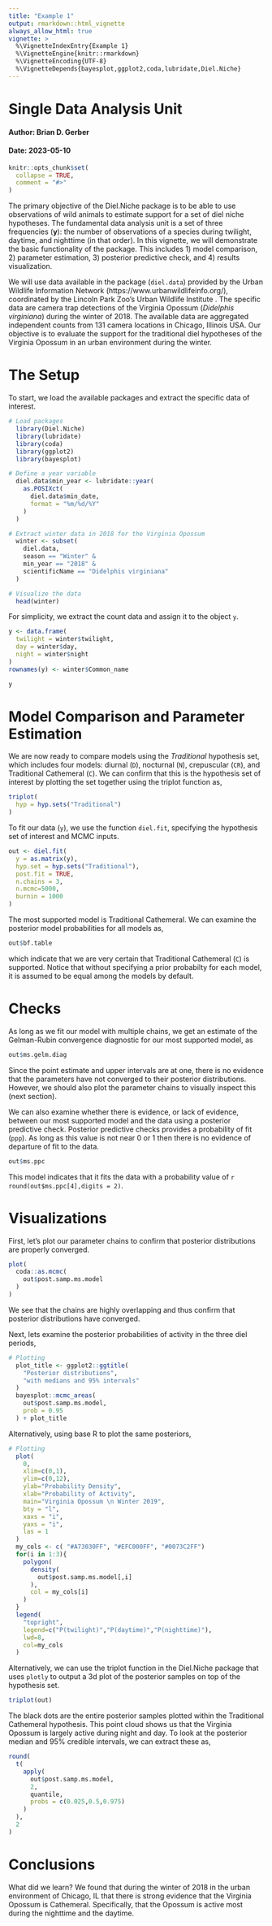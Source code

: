 ```yaml
---
title: "Example 1"
output: rmarkdown::html_vignette
always_allow_html: true
vignette: >
  %\VignetteIndexEntry{Example 1}
  %\VignetteEngine{knitr::rmarkdown}
  %\VignetteEncoding{UTF-8}
  %\VignetteDepends{bayesplot,ggplot2,coda,lubridate,Diel.Niche}
---
```


# Single Data Analysis Unit
#### Author: Brian D. Gerber
#### Date: 2023-05-10

```r
knitr::opts_chunk$set(
  collapse = TRUE,
  comment = "#>"
)
```

The primary objective of the Diel.Niche package is to be able to use observations of wild animals to estimate support for a set of diel niche hypotheses. The fundamental data analysis unit is a set of three frequencies (**y**): the number of observations of a species during twilight, daytime, and nighttime (in that order). In this vignette, we will demonstrate the basic functionality of the package. This includes 1) model comparison, 2) parameter estimation, 3) posterior predictive check, and 4) results visualization.

We will use data available in the package (`diel.data`) provided by the Urban Wildlife Information Network (https://www.urbanwildlifeinfo.org/), coordinated by the Lincoln Park Zoo's Urban Wildlife Institute . The specific data are camera trap detections of the Virginia Opossum (*Didelphis virginiana*) during the winter of 2018. The available data are aggregated independent counts from 131 camera locations in Chicago, Illinois USA. Our objective is to evaluate the support for the traditional diel hypotheses of the Virginia Opossum in an urban environment during the winter. 

# The Setup

To start, we load the available packages and extract the specific data of interest. 

```r
# Load packages
  library(Diel.Niche)
  library(lubridate)
  library(coda)
  library(ggplot2)
  library(bayesplot)

# Define a year variable
  diel.data$min_year <- lubridate::year(
    as.POSIXct(
      diel.data$min_date,
      format = "%m/%d/%Y"
    )
  )

# Extract winter data in 2018 for the Virginia Opossum
  winter <- subset(
    diel.data,
    season == "Winter" &
    min_year == "2018" &
    scientificName == "Didelphis virginiana"
  )

# Visualize the data
  head(winter)
```


For simplicity, we extract the count data and assign it to the object `y`.

```r
y <- data.frame(
  twilight = winter$twilight,
  day = winter$day, 
  night = winter$night
)
rownames(y) <- winter$Common_name

y
```

# Model Comparison and Parameter Estimation

We are now ready to compare models using the  *Traditional* hypothesis set, which includes four models: diurnal (`D`), nocturnal (`N`), crepuscular (`CR`), and Traditional Cathemeral (`C`). We can confirm that this is the hypothesis set of interest by plotting the set together using the triplot function as, 

```r
triplot(
  hyp = hyp.sets("Traditional")
)
```


To fit our data (`y`), we use the function `diel.fit`, specifying the hypothesis set of interest and MCMC inputs. 
```r
out <- diel.fit(
  y = as.matrix(y),
  hyp.set = hyp.sets("Traditional"),
  post.fit = TRUE, 
  n.chains = 3,
  n.mcmc=5000,
  burnin = 1000
)
```

The most supported model is Traditional Cathemeral. We can examine the posterior model probabilities for all models as, 

```r
out$bf.table
```

which indicate that we are very certain that Traditional Cathemeral  (`C`) is supported. Notice that without specifying a prior probabilty for each model, it is assumed to be equal among the models by default.

# Checks

As long as we fit our model with multiple chains, we get an estimate of the Gelman-Rubin convergence diagnostic for our most supported model, as
```r
out$ms.gelm.diag
```

Since the point estimate and upper intervals are at one, there is no evidence that the parameters have not converged to their posterior distributions. However, we should also plot the parameter chains to visually inspect this (next section).

We can also examine whether there is evidence, or lack of evidence, between our most supported model and the data using a posterior predictive check. Posterior predictive checks provides a probability of fit (`ppp`). As long as this value is not near 0 or 1 then there is no evidence of departure of fit to the data.

```r
out$ms.ppc
```

This model indicates that it fits the data with a probability value of `r round(out$ms.ppc[4],digits = 2)`.


# Visualizations

First, let's plot our parameter chains to confirm that posterior distributions are properly converged.

```r
plot(
  coda::as.mcmc(
    out$post.samp.ms.model
  )
)
```

We see that the chains are highly overlapping and thus confirm that posterior distributions have converged.

Next, lets examine the posterior probabilities of activity in the three diel periods,

```r
# Plotting
  plot_title <- ggplot2::ggtitle(
    "Posterior distributions",
    "with medians and 95% intervals"
  )
  bayesplot::mcmc_areas(
    out$post.samp.ms.model,
    prob = 0.95
  ) + plot_title
```


Alternatively, using base R to plot the same posteriors,

```r
# Plotting
  plot(
    0,
    xlim=c(0,1),
    ylim=c(0,12),
    ylab="Probability Density",
    xlab="Probability of Activity",
    main="Virginia Opossum \n Winter 2019",
    bty = "l",
    xaxs = "i",
    yaxs = "i",
    las = 1
  )
  my_cols <- c( "#A73030FF", "#EFC000FF", "#0073C2FF")
  for(i in 1:3){
    polygon(
      density(
        out$post.samp.ms.model[,i]
      ),
      col = my_cols[i]
    )
  }
  legend(
    "topright",
    legend=c("P(twilight)","P(daytime)","P(nighttime)"),
    lwd=8,
    col=my_cols
  )
```


Alternatively, we can use the triplot function in the Diel.Niche package that uses `plotly` to output a 3d plot of the posterior samples on top of the hypothesis set.

```r
triplot(out)
```

The black dots are the entire posterior samples plotted within the Traditional Cathemeral hypothesis. This point cloud shows us that the Virginia Opossum is largely active during night and day. To look at the posterior median and 95\% credible intervals, we can extract these as,

```r
round(
  t(
    apply(
      out$post.samp.ms.model,
      2,
      quantile,
      probs = c(0.025,0.5,0.975)
    )
  ),
  2
)
```

# Conclusions

What did we learn? We found that during the winter of 2018 in the urban environment of Chicago, IL that there is strong evidence that the Virginia Opossum is Cathemeral. Specifically, that the Opossum is active most during the nighttime and the daytime. 